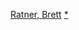 {{Navbox
|name = 布雷特·拉特纳
|title = [[布萊特·拉特納]]執導電影
|state = {{{state|autocollapse}}}
|listclass = hlist
|list1 =
* 《[[超級轟天雷]]》（1997）
* 《[[火拼時速 (1998年電影)|尖峰時刻]]》（1998）
* 《[[扭轉奇蹟]]》（2000）
* 《[[火拼時速2|尖峰時刻2]]》（2001）
* 《[[紅龍]]》（2002）
* 《[[鬼膽神偷]]》（2004）
* 《[[X戰警：最後戰役]]》（2006）
* 《[[火拼時速3|尖峰時刻3：巴黎打通關]]》（2007）
* 《[[紐約我愛你]]》（2008）
* 《[[劏樓大盜|神偷軍團]]》（2011）
* 《[[激愛543]]》（2013）
* 《[[宙斯之子：赫拉克勒斯|海克力士]]》（2014）
}}<noinclude>
{{collapsible option}}
[[Category:美国电影导演模板|Ratner, Brett]]
[[Category:布萊特·瑞納電影|*]]
</noinclude>